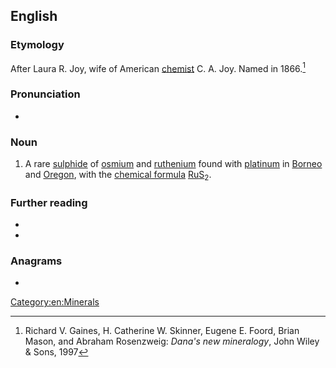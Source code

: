 {{also|Laurite}}
==English==

===Etymology===
After Laura R. Joy, wife of American [[chemist]] C. A. Joy. Named in 1866.<ref>Richard V. Gaines, H. Catherine W. Skinner, Eugene E. Foord, Brian Mason, and Abraham Rosenzweig: ''Dana's new mineralogy'', John Wiley & Sons, 1997</ref>

===Pronunciation===
* {{a|US}} {{IPA|/ˈlɔɹ.aɪt/|lang=en}}

===Noun===
{{en-noun|-}}

# {{lb|en|mineralogy}} A rare [[sulphide]] of [[osmium]] and [[ruthenium]] found with [[platinum]] in [[Borneo]] and [[Oregon]], with the [[chemical formula]] [[ruthenium|Ru]][[sulfur|S]]<sub>2</sub>.

===Further reading===
* {{R:WebMineral}}
* {{R:mindat}}
<references/>

===Anagrams===
* {{anagrams|en|uralite}}

[[Category:en:Minerals]]